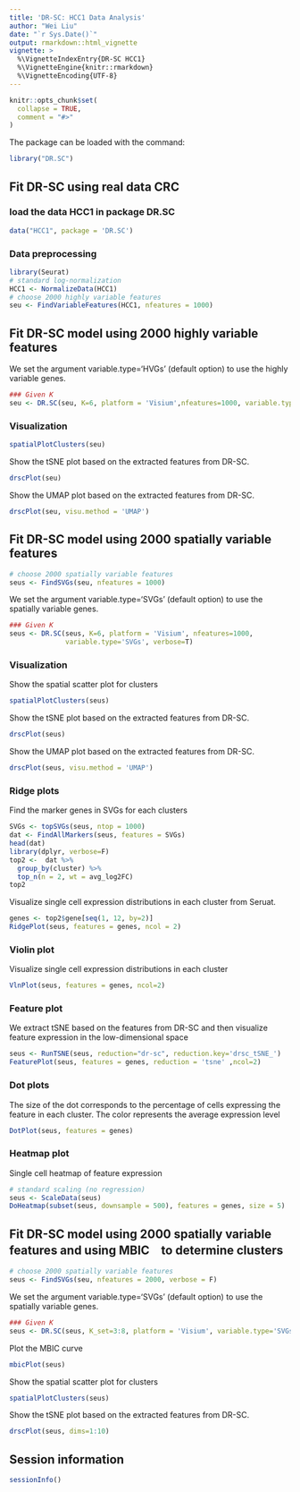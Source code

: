 ---
title: 'DR-SC: HCC1 Data Analysis'
author: "Wei Liu"
date: "`r Sys.Date()`"
output: rmarkdown::html_vignette
vignette: >
  %\VignetteIndexEntry{DR-SC HCC1}
  %\VignetteEngine{knitr::rmarkdown}
  %\VignetteEncoding{UTF-8}
---

```{r, include = FALSE}
knitr::opts_chunk$set(
  collapse = TRUE,
  comment = "#>"
)
```

The package can be loaded with the command:
```{r  eval=FALSE}
library("DR.SC")
```


## Fit DR-SC using real data CRC
### load the data HCC1 in package DR.SC
```{r  eval=FALSE,message=FALSE, warning=FALSE}
data("HCC1", package = 'DR.SC')
```

### Data preprocessing
```{r  eval=FALSE}
library(Seurat)
# standard log-normalization
HCC1 <- NormalizeData(HCC1)
# choose 2000 highly variable features
seu <- FindVariableFeatures(HCC1, nfeatures = 1000)

```

## Fit DR-SC model using 2000 highly variable features
We set the argument variable.type='HVGs' (default option) to use the highly variable genes.
```{r  eval=FALSE}
### Given K
seu <- DR.SC(seu, K=6, platform = 'Visium',nfeatures=1000, variable.type = 'HVGs',verbose=F)
```

### Visualization
```{r  eval=FALSE}
spatialPlotClusters(seu)
```


Show the tSNE plot based on the extracted features from DR-SC.
```{r  eval=FALSE}
drscPlot(seu)
```

Show the UMAP plot based on the extracted features from DR-SC.
```{r  eval=FALSE}
drscPlot(seu, visu.method = 'UMAP')
```

## Fit DR-SC model using 2000 spatially variable features

```{r  eval=FALSE}
# choose 2000 spatially variable features
seus <- FindSVGs(seu, nfeatures = 1000)
```

We set the argument variable.type='SVGs' (default option) to use the spatially variable genes.
```{r  eval=FALSE}
### Given K
seus <- DR.SC(seus, K=6, platform = 'Visium', nfeatures=1000, 
              variable.type='SVGs', verbose=T)
```

### Visualization
Show the spatial scatter plot for clusters
```{r  eval=FALSE}
spatialPlotClusters(seus)
```


Show the tSNE plot based on the extracted features from DR-SC.
```{r  eval=FALSE}
drscPlot(seus)
```
Show the UMAP plot based on the extracted features from DR-SC.
```{r  eval=FALSE}
drscPlot(seus, visu.method = 'UMAP')
```


### Ridge plots 
Find the marker genes in SVGs for each clusters
```{r  eval=FALSE}
SVGs <- topSVGs(seus, ntop = 1000)
dat <- FindAllMarkers(seus, features = SVGs)
head(dat)
library(dplyr, verbose=F)
top2 <-  dat %>%
  group_by(cluster) %>%
  top_n(n = 2, wt = avg_log2FC)
top2
```

Visualize single cell expression distributions in each cluster from Seruat.
```{r  eval=FALSE}
genes <- top2$gene[seq(1, 12, by=2)]
RidgePlot(seus, features = genes, ncol = 2)
```
### Violin plot

Visualize single cell expression distributions in each cluster
```{r  eval=FALSE}

VlnPlot(seus, features = genes, ncol=2)
```

### Feature plot
We extract tSNE based on the features from DR-SC and then visualize feature expression in the low-dimensional space
 
```{r  eval=FALSE}
seus <- RunTSNE(seus, reduction="dr-sc", reduction.key='drsc_tSNE_')
FeaturePlot(seus, features = genes, reduction = 'tsne' ,ncol=2)

```


### Dot plots 
The size of the dot corresponds to the percentage of cells expressing the
feature in each cluster. The color represents the average expression level
```{r  eval=FALSE}
DotPlot(seus, features = genes)
```

### Heatmap plot

Single cell heatmap of feature expression
```{r  eval=FALSE}
# standard scaling (no regression)
seus <- ScaleData(seus)
DoHeatmap(subset(seus, downsample = 500), features = genes, size = 5)
```

## Fit DR-SC model using 2000 spatially variable features and using MBIC　to determine clusters

```{r  eval=FALSE}
# choose 2000 spatially variable features
seus <- FindSVGs(seu, nfeatures = 2000, verbose = F)
```

We set the argument variable.type='SVGs' (default option) to use the spatially variable genes.
```{r  eval=FALSE}
### Given K
seus <- DR.SC(seus, K_set=3:8, platform = 'Visium', variable.type='SVGs', verbose=F)
```

Plot the MBIC curve 
```{r  eval=FALSE}
mbicPlot(seus)
```

Show the spatial scatter plot for clusters
```{r  eval=FALSE}
spatialPlotClusters(seus)
```

Show the tSNE plot based on the extracted features from DR-SC.
```{r  eval=FALSE}
drscPlot(seus, dims=1:10)
```


## Session information
```{r  eval=FALSE}
sessionInfo()
```
